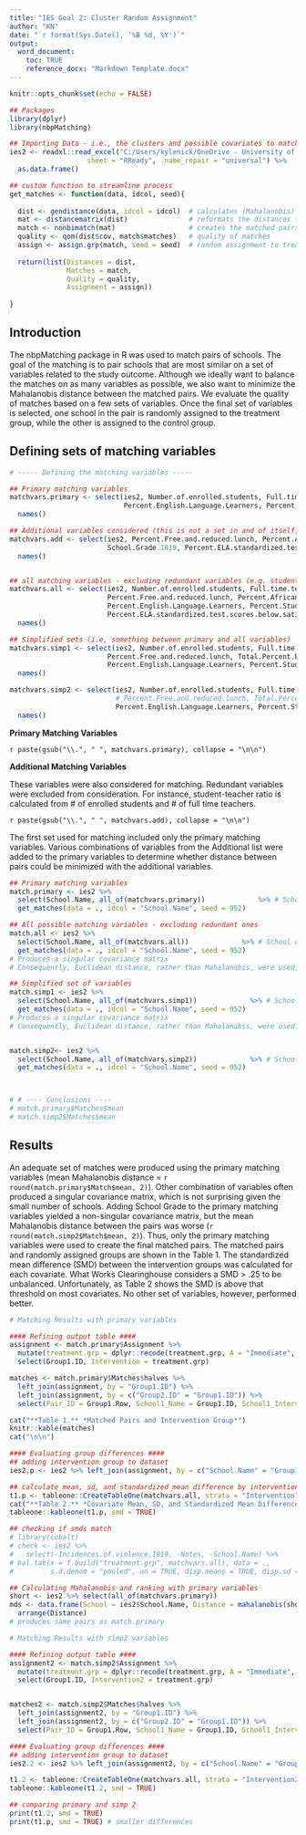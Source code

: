 ```yaml
---
title: "IES Goal 2: Cluster Random Assignment"
author: "KN"
date: "`r format(Sys.Date(), '%B %d, %Y')`"
output: 
  word_document:
    toc: TRUE
    reference_docx: "Markdown Template.docx"
---
```


```r
knitr::opts_chunk$set(echo = FALSE)

## Packages
library(dplyr)
library(nbpMatching)

## Importing Data - i.e., the clusters and possible covariates to match on
ies2 <- readxl::read_excel("C:/Users/kylenick/OneDrive - University of North Carolina at Chapel Hill/Dorothy/IES Goal 2/IES Goal 2 match info.xlsx", 
                   sheet = "RReady", .name_repair = "universal") %>%
  as.data.frame()

## custom function to streamline process
get_matches <- function(data, idcol, seed){
  
  dist <- gendistance(data, idcol = idcol)  # calculates (Mahalanobis) distance measure
  mat <- distancematrix(dist)               # reformats the distances for use in nonbimatch
  match <- nonbimatch(mat)                  # creates the matched pairs that minimize the sum of the distances b/t pairs
  quality <- qom(dist$cov, match$matches)   # quality of matches
  assign <- assign.grp(match, seed = seed)  # random assignment to treatment (A) or control (B)
  
  return(list(Distances = dist,
              Matches = match,
              Quality = quality,
              Assignment = assign))
  
}
```


## Introduction

The nbpMatching package in R was used to match pairs of schools. The goal of the matching is to pair schools that are most similar on a set of variables related to the study outcome. Although we ideally want to balance the matches on as many variables as possible, we also want to minimize the Mahalanobis distance between the matched pairs. We evaluate the quality of matches based on a few sets of variables. Once the final set of variables is selected, one school in the pair is randomly assigned to the treatment group, while the other is assigned to the control group.


## Defining sets of matching variables


```r

# ----- Defining the matching variables -----

## Primary matching variables 
matchvars.primary <- select(ies2, Number.of.enrolled.students, Full.time.teachers,
                            Percent.English.Language.Learners, Percent.Students.with.disabilities) %>%
  names()

## Additional variables considered (this is not a set in and of itself, only used for report presentation)
matchvars.add <- select(ies2, Percent.Free.and.reduced.lunch, Percent.African.American, Percent.Hispanic,
                        School.Grade.1819, Percent.ELA.standardized.test.scores.below.satisfactory, Percent.Math.standardized.test.scores.below.satisfactory) %>%
  names()


## all matching variables - excluding redundant variables (e.g. student.teacher ratio calculated from Number.of.enrolled.students and full.time.teachers)
matchvars.all <- select(ies2, Number.of.enrolled.students, Full.time.teachers,
                        Percent.Free.and.reduced.lunch, Percent.African.American, Percent.Hispanic,
                        Percent.English.Language.Learners, Percent.Students.with.disabilities, School.Grade.1819,
                        Percent.ELA.standardized.test.scores.below.satisfactory, Percent.Math.standardized.test.scores.below.satisfactory) %>%
  names()

## Simplified sets (i.e, something between primary and all variables)
matchvars.simp1 <- select(ies2, Number.of.enrolled.students, Full.time.teachers,
                        Percent.Free.and.reduced.lunch, Total.Percent.Ethnic.minority,
                        Percent.English.Language.Learners, Percent.Students.with.disabilities, School.Grade.1819) %>%
  names()

matchvars.simp2 <- select(ies2, Number.of.enrolled.students, Full.time.teachers,
                          # Percent.Free.and.reduced.lunch, Total.Percent.Ethnic.minority,
                          Percent.English.Language.Learners, Percent.Students.with.disabilities, School.Grade.1819) %>%
  names()

```

**Primary Matching Variables**

`r paste(gsub("\\.", " ", matchvars.primary), collapse = "\n\n")`

**Additional Matching Variables**

These variables were also considered for matching. Redundant variables were excluded from consideration. For instance, student-teacher ratio is calculated from # of enrolled students and # of full time teachers.

`r paste(gsub("\\.", " ", matchvars.add), collapse = "\n\n")`

The first set used for matching included only the primary matching variables. Various combinations of variables from the Additional list were added to the primary variables to determine whether distance between pairs could be minimized with the additional variables.


```r

## Primary matching variables
match.primary <- ies2 %>%
  select(School.Name, all_of(matchvars.primary))             %>% # School and covariates to match on
  get_matches(data = ., idcol = "School.Name", seed = 952)

## All possible matching variables - excluding redundant ones
match.all <- ies2 %>%
  select(School.Name, all_of(matchvars.all))             %>% # School and covariates to match on
  get_matches(data = ., idcol = "School.Name", seed = 952)
# Produces a singular covariance matrix
# Consequently, Euclidean distance, rather than Mahalanobis, were used, which does not account for the correlation b/t variables and assumes all variables are on the same scale (not true here)

## Simplified set of variables
match.simp1 <- ies2 %>%
  select(School.Name, all_of(matchvars.simp1))             %>% # School and covariates to match on
  get_matches(data = ., idcol = "School.Name", seed = 952)
# Produces a singular covariance matrix
# Consequently, Euclidean distance, rather than Mahalanobis, were used, which does not account for the correlation b/t variables and assumes all variables are on the same scale (not true here)


match.simp2<- ies2 %>%
  select(School.Name, all_of(matchvars.simp2))             %>% # School and covariates to match on
  get_matches(data = ., idcol = "School.Name", seed = 952)



# # ---- Conclusions ----
# match.primary$Matches$mean
# match.simp2$Matches$mean

```


## Results

An adequate set of matches were produced using the primary matching variables (mean Mahalanobis distance = `r round(match.primary$Match$mean, 2)`). Other combination of variables often produced a singular covariance matrix, which is not surprising given the small number of schools. Adding School Grade to the primary matching variables yielded a non-singular covariance matrix, but the mean Mahalanobis distance between the pairs was worse (`r round(match.simp2$Match$mean, 2)`). Thus, only the primary matching variables were used to create the final matched pairs. The matched pairs and randomly assigned groups are shown in the Table 1. The standardized mean difference (SMD) between the intervention groups was calculated for each covariate. What Works Clearinghouse considers a SMD > .25 to be unbalanced. Unfortunately, as Table 2 shows the SMD is above that threshold on most covariates. No other set of variables, however, performed better.

```r
# Matching Results with primary variables

#### Refining output table ####
assignment <- match.primary$Assignment %>%
  mutate(treatment.grp = dplyr::recode(treatment.grp, A = "Immediate", B = "Delayed")) %>%
  select(Group1.ID, Intervention = treatment.grp)

matches <- match.primary$Matches$halves %>%
  left_join(assignment, by = "Group1.ID") %>%
  left_join(assignment, by = c("Group2.ID" = "Group1.ID")) %>%
  select(Pair_ID = Group1.Row, School1_Name = Group1.ID, School1_Intervention = Intervention.x, School2_Name = Group2.ID, School2_Intervention = Intervention.y, Distance)

cat("**Table 1.** *Matched Pairs and Intervention Group*")
knitr::kable(matches)
cat("\n\n")

#### Evaluating group differences ####
## adding intervention group to dataset
ies2.p <- ies2 %>% left_join(assignment, by = c("School.Name" = "Group1.ID"))

## calculate mean, sd, and standardized mean difference by intervention group
t1.p <- tableone::CreateTableOne(matchvars.all, strata = "Intervention", data = ies2.p, test = FALSE, smd = TRUE)
cat("**Table 2.** *Covariate Mean, SD, and Standardized Mean Difference by Intervention Group*")
tableone::kableone(t1.p, smd = TRUE)

## checking if smds match
# library(cobalt)
# check <- ies2 %>%
#   select(-Incidences.of.violence.1819, -Notes, -School.Name) %>%
# bal.tab(x = f.build("treatment.grp", matchvars.all), data = .,
#         s.d.denom = "pooled", un = TRUE, disp.means = TRUE, disp.sd = TRUE)

```


```r
## Calculating Mahalanobis and ranking with primary variables
short <- ies2 %>% select(all_of(matchvars.primary))
mds <- data.frame(School = ies2$School.Name, Distance = mahalanobis(short, colMeans(short), cov(short))) %>%
  arrange(Distance)
# produces same pairs as match.primary
```



```r

# Matching Results with simp2 variables

#### Refining output table ####
assignment2 <- match.simp2$Assignment %>%
  mutate(treatment.grp = dplyr::recode(treatment.grp, A = "Immediate", B = "Delayed")) %>%
  select(Group1.ID, Intervention2 = treatment.grp)


matches2 <- match.simp2$Matches$halves %>%
  left_join(assignment2, by = "Group1.ID") %>%
  left_join(assignment2, by = c("Group2.ID" = "Group1.ID")) %>%
  select(Pair_ID = Group1.Row, School1_Name = Group1.ID, School1_Intervention = Intervention2.x, School2_Name = Group2.ID, School2_Intervention = Intervention2.y, Distance)

#### Evaluating group differences ####
## adding intervention group to dataset
ies2.2 <- ies2 %>% left_join(assignment2, by = c("School.Name" = "Group1.ID"))

t1.2 <- tableone::CreateTableOne(matchvars.all, strata = "Intervention2", data = ies2.2, test = FALSE, smd = TRUE)
tableone::kableone(t1.2, smd = TRUE)

## comparing primary and simp 2
print(t1.2, smd = TRUE)
print(t1.p, smd = TRUE) # smaller differences
```




